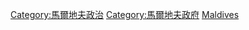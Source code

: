 {{Commonscat|International relations of the Maldives}}

[[Category:馬爾地夫政治|Category:馬爾地夫政治]]
[[Category:馬爾地夫政府|Category:馬爾地夫政府]]
[[Category:亚洲各国外交|Maldives]]